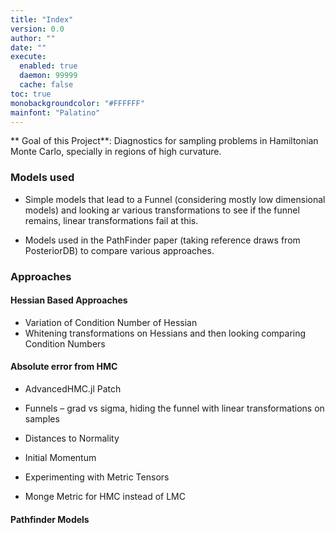 ```yaml
---
title: "Index"
version: 0.0
author: ""
date: ""
execute: 
  enabled: true
  daemon: 99999
  cache: false
toc: true
monobackgroundcolor: "#FFFFFF"
mainfont: "Palatino"
---
```


** Goal of this Project**: Diagnostics for sampling problems in Hamiltonian Monte Carlo, specially in regions of high curvature.

### Models used
- Simple models that lead to a Funnel (considering mostly low dimensional models) and looking ar various transformations to see if the funnel remains, linear transformations fail at this.

- Models used in the PathFinder paper (taking reference draws from PosteriorDB) to compare various approaches.

### Approaches
#### Hessian Based Approaches
- Variation of Condition Number of Hessian
- Whitening transformations on Hessians and then looking comparing Condition Numbers

#### Absolute error from HMC
- AdvancedHMC.jl Patch


- Funnels -- grad vs sigma, hiding the funnel with linear transformations on samples
- Distances to Normality
- Initial Momentum
- Experimenting with Metric Tensors
- Monge Metric for HMC instead of LMC






#### Pathfinder Models

